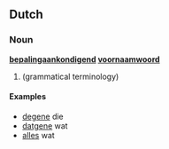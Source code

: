 ==Dutch==

===Noun===
'''[[bepalingaankondigend]] [[voornaamwoord]]'''

# (grammatical terminology)

====Examples====
{{rfc-header|Examples}}
*[[degene]] die
*[[datgene]] wat
*[[alles]] wat